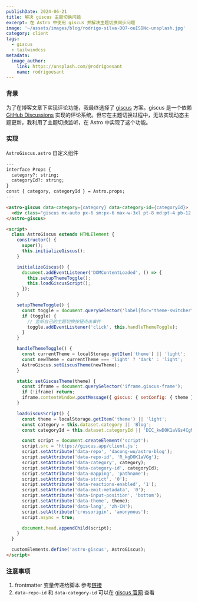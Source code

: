 ```yaml
---
publishDate: 2024-06-21
title: 解决 giscus 主题切换问题
excerpt: 在 Astro 中使用 giscus 并解决主题切换同步问题 
image: '~/assets/images/blog/rodrigo-silva-DQ7-ouISDNc-unsplash.jpg'
category: client
tags:
  - giscus
  - tailwindcss
metadata:
  image_author:
    link: https://unsplash.com/@rodrigoesant
    name: rodrigoesant
---
```


### 背景

为了在博客文章下实现评论功能，我最终选择了 [giscus](https://giscus.app/zh-CN) 方案。giscus 是一个依赖 [GitHub Discussions](https://docs.github.com/en/discussions) 实现的评论系统。但它在主题切换过程中，无法实现动态主题更新，我利用了主题切换监听，在 Astro 中实现了这个功能。

### 实现

`AstroGiscus.astro` 自定义组件

```html
---
interface Props {
  category?: string;
  categoryId?: string;
}
const { category, categoryId } = Astro.props;
---

<astro-giscus data-category={category} data-category-id={categoryId}>
  <div class="giscus mx-auto px-6 sm:px-6 max-w-3xl pt-8 md:pt-4 pb-12 md:pb-20"></div>
</astro-giscus>

<script>
  class AstroGiscus extends HTMLElement {
    constructor() {
      super();
      this.initializeGiscus();
    }

    initializeGiscus() {
      document.addEventListener('DOMContentLoaded', () => {
        this.setupThemeToggle();
        this.loadGiscusScript();
      });
    }

    setupThemeToggle() {
      const toggle = document.querySelector('label[for="theme-switcher"]');
      if (toggle) {
        // 监听自己的主题切换按钮点击事件
        toggle.addEventListener('click', this.handleThemeToggle);
      }
    }

    handleThemeToggle() {
      const currentTheme = localStorage.getItem('theme') || 'light';
      const newTheme = currentTheme === 'light' ? 'dark' : 'light';
      AstroGiscus.setGiscusTheme(newTheme);
    }

    static setGiscusTheme(theme) {
      const iframe = document.querySelector('iframe.giscus-frame');
      if (!iframe) return;
      iframe.contentWindow.postMessage({ giscus: { setConfig: { theme } } }, 'https://giscus.app');
    }

    loadGiscusScript() {
      const theme = localStorage.getItem('theme') || 'light';
      const category = this.dataset.category || 'Blog';
      const categoryId = this.dataset.categoryId || 'DIC_kwDOK1aVGs4CgMLo';

      const script = document.createElement('script');
      script.src = 'https://giscus.app/client.js';
      script.setAttribute('data-repo', 'dacong-wu/astro-blog');
      script.setAttribute('data-repo-id', 'R_kgDOK1aVGg');
      script.setAttribute('data-category', category);
      script.setAttribute('data-category-id', categoryId);
      script.setAttribute('data-mapping', 'pathname');
      script.setAttribute('data-strict', '0');
      script.setAttribute('data-reactions-enabled', '1');
      script.setAttribute('data-emit-metadata', '0');
      script.setAttribute('data-input-position', 'bottom');
      script.setAttribute('data-theme', theme);
      script.setAttribute('data-lang', 'zh-CN');
      script.setAttribute('crossorigin', 'anonymous');
      script.async = true;

      document.head.appendChild(script);
    }
  }

  customElements.define('astro-giscus', AstroGiscus);
</script>
```

### 注意事项

1. frontmatter 变量传递给脚本 参考[链接](https://docs.astro.build/zh-cn/guides/client-side-scripts/#%E5%B0%86-frontmatter-%E5%8F%98%E9%87%8F%E4%BC%A0%E9%80%92%E7%BB%99%E8%84%9A%E6%9C%AC)
2. `data-repo-id` 和 `data-category-id` 可以在 [giscus 官网](https://giscus.app) 查看
